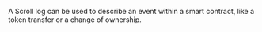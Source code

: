 A Scroll log can be used to describe an event within a smart contract, like a token transfer or a change of ownership.